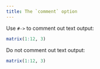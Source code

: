 ```yaml
---
title: The `comment` option
---
```


Use `#-> ` to comment out text output:

```r
matrix(1:12, 3)
```

Do not comment out text output:

```r
matrix(1:12, 3)
```
